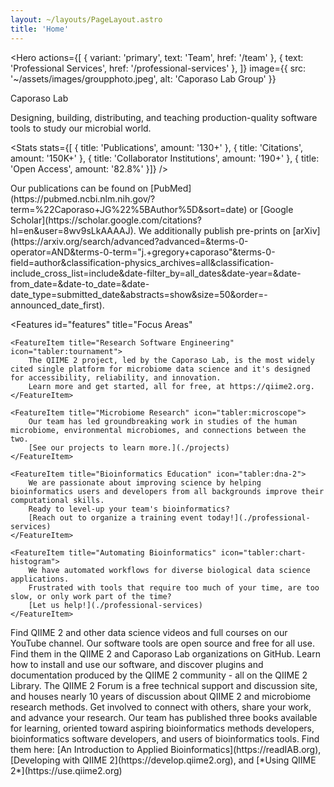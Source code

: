```yaml
---
layout: ~/layouts/PageLayout.astro
title: 'Home'
---
```



<Hero
    actions={[
        { variant: 'primary', text: 'Team', href: '/team' },
        { text: 'Professional Services', href: '/professional-services' },
    ]}
    image={{ src: '~/assets/images/groupphoto.jpeg', alt: 'Caporaso Lab Group' }}
>
<Fragment slot="title">Caporaso Lab</Fragment>

<Fragment slot="subtitle">
    <span class="font-semibold"> Designing, building, distributing, and teaching production-quality software tools to study our microbial world. </span>
</Fragment>
</Hero>

<HeroText title="Discover our <span class='text-primary font-bold'> published work</span>:" />

 <Stats
    stats={[
      { title: 'Publications', amount: '130+' },
      { title: 'Citations', amount: '150K+' },
      { title: 'Collaborator Institutions', amount: '190+' },
      { title: 'Open Access', amount: '82.8%' }]}
/>

<Hero subtitleClass="-mb-20 -mt-20">
    <Fragment slot="subtitle">
        <span class="font-semibold"> Our publications can be found on <span class="text-primary font-bold"> [PubMed](https://pubmed.ncbi.nlm.nih.gov/?term=%22Caporaso+JG%22%5BAuthor%5D&sort=date)</span> or <span class="text-primary font-bold">[Google Scholar](https://scholar.google.com/citations?hl=en&user=8wv9sLkAAAAJ)</span>. We additionally publish pre-prints on <span class="text-primary font-bold">[arXiv](https://arxiv.org/search/advanced?advanced=&terms-0-operator=AND&terms-0-term="j.+gregory+caporaso"&terms-0-field=author&classification-physics_archives=all&classification-include_cross_list=include&date-filter_by=all_dates&date-year=&date-from_date=&date-to_date=&date-date_type=submitted_date&abstracts=show&size=50&order=-announced_date_first)</span>. </span>
    </Fragment>
</Hero>

<Features
    id="features"
    title="Focus Areas"
>
    <FeatureItem title="Research Software Engineering" icon="tabler:tournament">
        The QIIME 2 project, led by the Caporaso Lab, is the most widely cited single platform for microbiome data science and it's designed for accessibility, reliability, and innovation.
        Learn more and get started, all for free, at https://qiime2.org.
    </FeatureItem>

    <FeatureItem title="Microbiome Research" icon="tabler:microscope">
        Our team has led groundbreaking work in studies of the human microbiome, environmental microbiomes, and connections between the two.
        [See our projects to learn more.](./projects)
    </FeatureItem>

    <FeatureItem title="Bioinformatics Education" icon="tabler:dna-2">
        We are passionate about improving science by helping bioinformatics users and developers from all backgrounds improve their computational skills.
        Ready to level-up your team's bioinformatics?
        [Reach out to organize a training event today!](./professional-services)
    </FeatureItem>

    <FeatureItem title="Automating Bioinformatics" icon="tabler:chart-histogram">
        We have automated workflows for diverse biological data science applications.
        Frustrated with tools that require too much of your time, are too slow, or only work part of the time?
        [Let us help!](./professional-services)
    </FeatureItem>
</Features>

<Features2 title="Free Resources" subtitle="Use our educational and other resources to advance your skills." columns={3}>
    <LogoFeatureItem title="YouTube" image={youtubeIcon.src} href="https://www.youtube.com/qiime2">
    Find QIIME 2 and other data science videos and full courses on our YouTube channel.
    </LogoFeatureItem>
    <LogoFeatureItem title="GitHub" image={githubIcon.src} href="https://www.github.com/qiime2">
    Our software tools are open source and free for all use.
    Find them in the QIIME 2 and Caporaso Lab organizations on GitHub.
    </LogoFeatureItem>
    <LogoFeatureItem image={q2Icon.src} title="QIIME 2 Library" href="https://library.qiime2.org">
    Learn how to install and use our software, and discover plugins and documentation produced by the QIIME 2 community - all on the QIIME 2 Library.
    </LogoFeatureItem>
    <LogoFeatureItem title="QIIME 2 Forum" image={q2Icon.src} href="https://forum.qiime2.org">
    The QIIME 2 Forum is a free technical support and discussion site, and houses nearly 10 years of discussion about QIIME 2 and microbiome research methods.
    Get involved to connect with others, share your work, and advance your research.
    </LogoFeatureItem>
    <LogoFeatureItem title="Free online books" image={booksIcon.src}>
    Our team has published three books available for learning, oriented toward aspiring bioinformatics methods developers, bioinformatics software developers, and users of bioinformatics tools. Find them here: <span class="text-blue-800 dark:text-blue-600 font-bold">[An Introduction to Applied Bioinformatics](https://readIAB.org)</span>, <span class="text-blue-800 dark:text-blue-600 font-bold">[Developing with QIIME 2](https://develop.qiime2.org)</span>, and <span class="text-blue-800 dark:text-blue-600 font-bold">[*Using QIIME 2*](https://use.qiime2.org) </span>
    </LogoFeatureItem>
</Features2>
